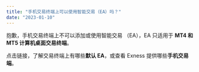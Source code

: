 ```yaml
---
title: "手机交易终端上可以使用智能交易（EA）吗？"
date: "2023-01-10"
---
```


<Ads></Ads> 

抱歉，手机交易终端上不可以添加或使用智能交易 （EA），EA 只适用于 **MT4 和 MT5 计算机桌面交易终端**。

点击链接，了解交易终端上有哪些**默认 EA**，或查看 Exness 提供哪些**手机交易端**。

